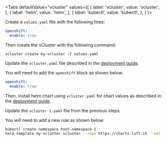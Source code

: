 
<Tabs
  defaultValue="vcluster"
  values={[
    { label: 'vcluster', value: 'vcluster', },
    { label: 'helm', value: 'helm', },
    { label: 'kubectl', value: 'kubectl', },
  ]
}>
<TabItem value="vcluster">

Create a `values.yaml` file with the following lines:

```yaml
openshift:
  enable: true
```

Then create the vCluster with the following command:
```
vcluster create my-vcluster -f values.yaml
```

</TabItem>
<TabItem value="helm">

Update the `vcluster.yaml` file described in the [deployment guide](../getting-started/deployment.mdx).

You will need to add the `openshift` block as shown below:

```yaml
openshift:
  enable: true
```

Then, install helm chart using `vcluster.yaml` for chart values as described in the [deployment guide](../getting-started/deployment.mdx).

</TabItem>
<TabItem value="kubectl">

Update the `vcluster-1.yaml` file from the previous steps. 

You will need to add a new rule as shown below:

```bash
kubectl create namespace host-namespace-1
helm template my-vcluster vcluster --repo https://charts.loft.sh --set serviceCIDR=10.96.0.0/12 --set openshift.enable=true -n host-namespace-1 | kubectl apply -f -
```
</TabItem>
</Tabs>
